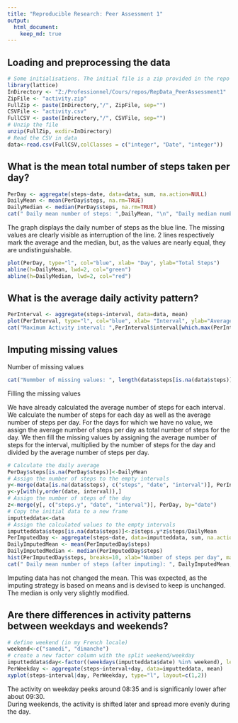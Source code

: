 ```yaml
---
title: "Reproducible Research: Peer Assessment 1"
output: 
  html_document:
    keep_md: true
---
```



## Loading and preprocessing the data

```r
# Some initialisations. The initial file is a zip provided in the repo
library(lattice)
InDirectory <- "Z:/Professionnel/Cours/repos/RepData_PeerAssessment1"
ZipFile <- "activity.zip"
FullZip <- paste(InDirectory,"/", ZipFile, sep="")
CSVFile <- "activity.csv"
FullCSV <- paste(InDirectory,"/", CSVFile, sep="")
# Unzip the file
unzip(FullZip, exdir=InDirectory)
# Read the CSV in data
data<-read.csv(FullCSV,colClasses = c("integer", "Date", "integer"))
```

## What is the mean total number of steps taken per day?
```r

PerDay <- aggregate(steps~date, data=data, sum, na.action=NULL)
DailyMean <- mean(PerDay$steps, na.rm=TRUE)
DailyMedian <- median(PerDay$steps, na.rm=TRUE)
cat(" Daily mean number of steps: ",DailyMean, "\n", "Daily median number of steps: ",DailyMedian)
```
The graph displays the daily number of steps as the blue line. The missing values are clearly visible as interruption of the line.
2 lines respectively mark the average and the median, but, as the values are nearly equal, they are undistinguishable.

```r
plot(PerDay, type="l", col="blue", xlab= "Day", ylab="Total Steps")
abline(h=DailyMean, lwd=2, col="green")
abline(h=DailyMedian, lwd=2, col="red")

```

## What is the average daily activity pattern?

```r
PerInterval <- aggregate(steps~interval, data=data, mean)
plot(PerInterval, type="l", col="blue", xlab= "Interval", ylab="Average Steps")
cat("Maximum Activity interval: ",PerInterval$interval[which.max(PerInterval$steps)])
```

## Imputing missing values

Number of missing values
```r
cat("Nummber of missing values: ", length(data$steps[is.na(data$steps)]))
```

Filling the missing values

We have already calculated the average number of steps for each interval. We calculate the number of steps for each day as well as the average number of steps per day. 
For the days for which we have no value, we assign the average number of steps per day as total number of steps for the day.
We then fill the missing values by assigning the average number of steps for the interval, multiplied by the number of steps for the day and divided by the average number of steps per day.


```r
# Calculate the daily average
PerDay$steps[is.na(PerDay$steps)]<-DailyMean
# Assign the number of steps to the empty intervals
y<-merge(data[is.na(data$steps), c("steps", "date", "interval")], PerInterval, by="interval")
y<-y[with(y,order(date, interval)),]
# Assign the number of steps of the day
z<-merge(y[, c("steps.y", "date", "interval")], PerDay, by="date")
# Copy the initial data to a new frame
imputteddata<-data
# Assign the calculated values to the empty intervals
imputteddata$steps[is.na(data$steps)]<-z$steps.y*z$steps/DailyMean
PerImputedDay <- aggregate(steps~date, data=imputteddata, sum, na.action=NULL)
DailyImputedMean <- mean(PerImputedDay$steps)
DailyImputedMedian <- median(PerImputedDay$steps)
hist(PerImputedDay$steps, breaks=10, xlab="Number of steps per day", main="Histogram of number of steps per day")
cat(" Daily mean number of steps (after imputing): ", DailyImputedMean, "\n", "Daily median number of steps (after imputing): ", DailyImputedMedian)

```

Imputing data has not changed the mean. This was expected, as the imputing strategy is based on means and is devised to keep is unchanged. The median is only very slightly modified.

## Are there differences in activity patterns between weekdays and weekends?

```r

# define weekend (in my French locale)
weekend<-c("samedi", "dimanche")
# create a new factor column with the split weekend/weekday
imputteddata$day<-factor((weekdays(imputteddata$date) %in% weekend), levels=c(TRUE, FALSE), labels=c('weekend', 'weekday'))
PerWeekday <- aggregate(steps~interval+day, data=imputteddata, mean)
xyplot(steps~interval|day, PerWeekday, type="l", layout=c(1,2))

```

The activity on weekday peeks around 08:35 and is significanly lower after about 09:30.  
During weekends, the activity is shifted later and spread more evenly during the day.

